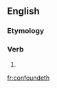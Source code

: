 ==English==

===Etymology===
{{confix|con|found|eth}}

===Verb===
{{en-verb form}}

# {{en-archaic third-person singular of|confound}}

[[fr:confoundeth]]